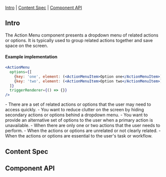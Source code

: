 
<Meta of={ActionMenuStories} />

<Title>ActionMenu</Title>

[Intro](#Intro) | [Content Spec](#ContentSpec) | [Component API](#ComponentAPI)

## Intro <a id="Intro" />

The Action Menu component presents a dropdown menu of related actions or options. It is typically 
used to group related actions together and save space on the screen.

<Canvas of={ActionMenuStories.Default} sourceState="none"/>

#### Example implementation
```jsx
<ActionMenu
  options={[
    {key: 'one', element: (<ActionMenuItem>Option one</ActionMenuItem>), onClick: () => {}},
    {key: 'two', element: (<ActionMenuItem>Option two</ActionMenuItem>), onClick: () => {}},
  ]}
  triggerRenderer={() => {}}
/>
```

<BlockColumnsContainer>
  <BlockColumns label="When to Use">
    - There are a set of related actions or options that the user may need to access quickly.
    - You want to reduce clutter on the screen by hiding secondary actions or options behind a dropdown menu.
    - You want to provide an alternative set of options to the user when a primary action is unavailable.
  </BlockColumns>
  <BlockColumns isNegative label="When Not to Use">
    - When there are only one or two actions that the user needs to perform.
    - When the actions or options are unrelated or not clearly related.
    - When the actions or options are essential to the user's task or workflow.
  </BlockColumns>
</BlockColumnsContainer>

## Content Spec <a id="ContentSpec" />
<Figma showLink height="100%" url="https://www.figma.com/file/9FDwjR8lYvincseDkKypC4/Component-Documentations?type=design&node-id=97-20299&mode=design&t=yMPgy8XRD1OTobuX-4" />

## Component API <a id="ComponentAPI" />

<ArgsTable />



